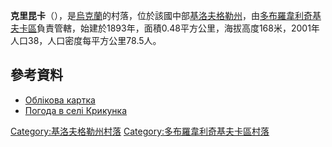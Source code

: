 {{coord|48|17|27|N|31|15|22|E|scale:100000_region:UA|display=title}}

'''克里昆卡'''（{{lang-uk|Крикунка}}），是[[烏克蘭|烏克蘭]]的村落，位於該國中部[[基洛夫格勒州|基洛夫格勒州]]，由[[多布羅韋利奇基夫卡區|多布羅韋利奇基夫卡區]]負責管轄，始建於1893年，面積0.48平方公里，海拔高度168米，2001年人口38，人口密度每平方公里78.5人。

==參考資料==
* [http://gska2.rada.gov.ua/pls/z7502/A005?rdat1=11.11.2008&rf7571=16665 Облікова картка]{{dead link|date=2017年11月 |bot=InternetArchiveBot |fix-attempted=yes }}
* [http://weather.in.ua/ua/kirovogradskaja/12324 Погода в селі Крикунка] {{Wayback|url=http://weather.in.ua/ua/kirovogradskaja/12324 |date=20111220200409 }}

{{DEFAULTSORT:Крикунка}}
[[Category:基洛夫格勒州村落|Category:基洛夫格勒州村落]]
[[Category:多布羅韋利奇基夫卡區村落|Category:多布羅韋利奇基夫卡區村落]]


{{Kirovohrad-geo-stub}}